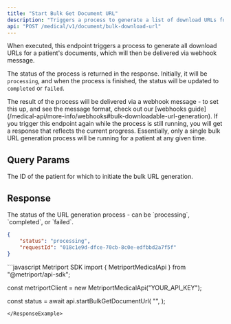 ```yaml
---
title: "Start Bulk Get Document URL"
description: "Triggers a process to generate a list of download URLs for all of the patient's documents."
api: "POST /medical/v1/document/bulk-download-url"
---
```


When executed, this endpoint triggers a process to generate all download URLs for a patient's documents, which will then be delivered via webhook message.

The status of the process is returned in the response. Initially, it will be `processing`, and when the process is finished, the status will be updated to `completed` or `failed`.

<Tip>
  The result of the process will be delivered via a webhook message - to set this up, and see the message format, check out our [webhooks guide](/medical-api/more-info/webhooks#bulk-downloadable-url-generation). 
</Tip>

<Warning>
  If you trigger this endpoint again while the process is still running, you will get a response that reflects the current progress. Essentially, only a single bulk URL generation process will be running for a patient at any given time.
</Warning>

## Query Params

<ParamField query="patientId" type="string" required>
  The ID of the patient for which to initiate the bulk URL generation.
</ParamField>

## Response

<ResponseField name="status" type="string" required>
      The status of the URL generation process - can be `processing`, `completed`, or `failed`.
</ResponseField>
<Snippet file="request-id.mdx" />

```json
{
    "status": "processing",
    "requestId": "018c1e9d-dfce-70cb-8c0e-edfbbd2a7f5f"
}
```

<ResponseExample>
```javascript Metriport SDK
import { MetriportMedicalApi } from "@metriport/api-sdk";

const metriportClient = new MetriportMedicalApi("YOUR_API_KEY");


const status = await api.startBulkGetDocumentUrl(
  "<your-patient-id>",
);

```
</ResponseExample>